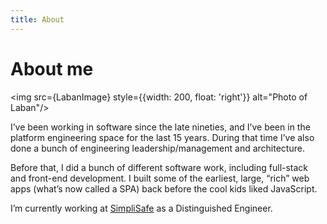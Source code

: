 ```yaml
---
title: About
---
```



# About me

<img src={LabanImage} style={{width: 200, float: 'right'}} alt="Photo of Laban"/>


I’ve been working in software since the late nineties, and I’ve been in the platform engineering space for the last 15 years. During that time I’ve also done a bunch of engineering leadership/management and architecture.

Before that, I did a bunch of different software work, including full-stack and front-end development. I built some of the earliest, large, “rich” web apps (what’s now called a SPA) back before the cool kids liked JavaScript.

I’m currently working at [SimpliSafe](https://www.simplisafe.com) as a Distinguished Engineer.
